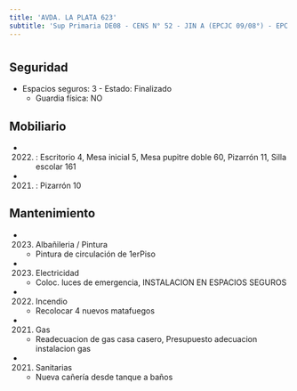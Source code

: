 ```yaml
---
title: 'AVDA. LA PLATA 623'
subtitle: 'Sup Primaria DE08 - CENS N° 52 - JIN A (EPCJC 09/08°) - EPC N° 09 FLORENTINO AMEGHINO'
---
```


#


## Seguridad

*  Espacios seguros: 3 - Estado: Finalizado 
    + Guardia física: NO





## Mobiliario

*  (2022) : Escritorio 4, Mesa inicial 5, Mesa pupitre doble 60, Pizarrón 11, Silla escolar 161 

*  (2021) : Pizarrón 10 





## Mantenimiento

*  (2023) Albañileria / Pintura 
    + Pintura de circulación de 1erPiso

*  (2023) Electricidad 
    + Coloc.  luces de emergencia, INSTALACION EN ESPACIOS SEGUROS

*  (2022) Incendio 
    + Recolocar 4 nuevos matafuegos

*  (2021) Gas 
    + Readecuacion de gas casa casero, Presupuesto adecuacion instalacion gas

*  (2021) Sanitarias 
    + Nueva cañería desde tanque a baños



